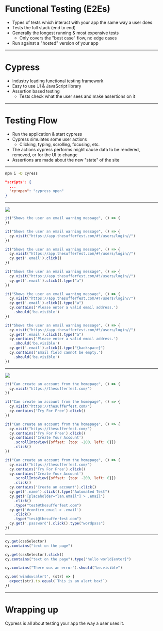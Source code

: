

# Functional Testing (E2Es)

<Steps>

* Types of tests which interact with your app the same way a user does
* Tests the full stack (end to end)
* Generally the longest running & most expensive tests
  * Only covers the "best case" flow, no edge cases
* Run against a "hosted" version of your app

</Steps>

---

# Cypress

<Steps>

* Industry leading functional testing framework
* Easy to use UI & JavaScript library
* Assertion based testing
  * Tests check what the user sees and make assertions on it

</Steps>

---

# Testing Flow

<Steps>

* Run the application & start cypress
* Cypress simulates some user actions
  * Clicking, typing, scrolling, focusing, etc.
* The actions cypress performs might cause data to be rendered, removed, or for the UI to change
* Assertions are made about the new "state" of the site

</Steps>

---

<CodeSurfer>

```bash title="Setup" subtitle="In your terminal"
npm i -D cyress
```

```json title="Setup" subtitle="package.json"
"scripts": {
  ...
  "cy:open": "cypress open"
}
```

</CodeSurfer>


---

<div style={{display: 'flex', padding: '25px'}}>
  <img style={{width: '700px'}} src="https://drive.google.com/uc?export=download&id=12BFwrzAXkCoylzB-xkJgh_bh32LQqC0H" />

<CodeSurfer>

```js title="Setup the cypress test"
it("Shows the user an email warning message", () => {
})
```

```js title="Tell cypress to visit your site"
it("Shows the user an email warning message", () => {
  cy.visit("https://app.thesufferfest.com/#!/users/login//")
})
```

```js title="Cypress can find elements by a css selectors and click them"
it("Shows the user an email warning message", () => {
  cy.visit("https://app.thesufferfest.com/#!/users/login//")
  cy.get('.email').click()
})
```

```js title="It can also type for you"
it("Shows the user an email warning message", () => {
  cy.visit("https://app.thesufferfest.com/#!/users/login//")
  cy.get('.email').click().type("a")
})
```

```js title="And validate that things show up the way you want them to"
it("Shows the user an email warning message", () => {
  cy.visit("https://app.thesufferfest.com/#!/users/login//")
  cy.get('.email').click().type("a")
  cy.contains('Please enter a valid email address.')
    .should('be.visible')
})
```

```js title="You can type special characters too like backspace, tab or enter"
it("Shows the user an email warning message", () => {
  cy.visit("https://app.thesufferfest.com/#!/users/login//")
  cy.get('.email').click().type("a")
  cy.contains('Please enter a valid email address.')
    .should('be.visible')
  cy.get('.email').click().type("{backspace}")
  cy.contains('Email field cannot be empty.')
    .should('be.visible')
})
```

</CodeSurfer>
</div>

---

<div style={{display: 'flex', padding: '25px'}}>
  <img style={{width: '700px'}} src="https://drive.google.com/uc?export=download&id=19Qp76Jr-BCYGJWkCz1azldWeJkc5TqtT" />

<CodeSurfer>

```js title="Tests can run through entire user flows"
it("Can create an account from the homepage", () => {
  cy.visit("https://thesufferfest.com/")
})
```

```js title="Interact with your site the way a user would"
it("Can create an account from the homepage", () => {
  cy.visit("https://thesufferfest.com/")
  cy.contains('Try For Free').click()
})
```

```js title="Use scrolling and navigate to other pages"
it("Can create an account from the homepage", () => {
  cy.visit("https://thesufferfest.com/")
  cy.contains('Try For Free').click()
  cy.contains('Create Your Account')
    .scrollIntoView({offset: {top: -200, left: 0}})
    .click()
})
```

```js title="Fill out forms consistantly in seconds"
it("Can create an account from the homepage", () => {
  cy.visit("https://thesufferfest.com/")
  cy.contains('Try For Free').click()
  cy.contains('Create Your Account')
    .scrollIntoView({offset: {top: -200, left: 0}})
    .click()
  cy.contains('Create an account').click()
  cy.get('.name').click().type("Automated Test")
  cy.get('[placeholder="lan.email"] > .email')
    .click()
    .type("test@thesufferfest.com")
  cy.get('#confirm_email > .email')
    .click()
    .type("test@thesufferfest.com")
  cy.get('.password').click().type("wordpass")
})
```

</CodeSurfer>
</div>

---

<CodeSurfer>

```js title="There are many ways to select elements"
cy.get(cssSelector)
cy.contains("text on the page")
```

```js title="Events can be performed on elements"
cy.get(cssSelector).click()
cy.contains("text on the page").type("hello world{enter}")
```

```js title="Assertions can be made on visibility"
cy.contains("There was an error").should("be.visible")
```

```js title="You can even make assetions on window events, like alerts"
cy.on('window:alert', (str) => {
  expect(str).to.equal(`This is an alert box!`)
})
```

</CodeSurfer>

---

# Wrapping up

Cypress is all about testing your app the way a user uses it.
